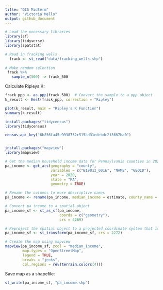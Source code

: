 ```yaml
---
title: "GIS Midterm"
author: "Victoria Mello"
output: github_document
---
```


```r
# Load the necessary libraries
library(sf)
library(tidyverse)
library(spatstat)

# Read in fracking wells 
  frack <- st_read("data/fracking_wells.shp")
                        
# Make random selection
 frack %>% 
   sample_n(500) -> frack_500
```

Calculate Ripleys K:
```r
frack_ppp <- as.ppp(frack_500)  # Convert the sample to a ppp object
k_result <- Kest(frack_ppp, correction = "Ripley")

plot(k_result, main = "Ripley's K Function")
summary(k_result)
```


```r
install.packages("tidycensus")
library(tidycensus)

census_api_key("6b856fa45e9938732c515bd31edebdc2f3667ba0") 


install.packages("mapview")
library(mapview)

# Get the median household income data for Pennsylvania counties in 2020
pa_income <- get_acs(geography = "county", 
                     variables = c("B19013_001E", "NAME", "GEOID"), 
                     year = 2020, 
                     state = "PA",
                     geometry = TRUE)

# Rename the columns to more descriptive names
pa_income <- rename(pa_income, median_income = estimate, county_name = NAME, county_id = GEOID)

# Convert pa_income to a spatial object
pa_income_sf <- st_as_sf(pa_income, 
                         coords = c("geometry"), 
                         crs = 4269)

# Reproject the spatial object to a projected coordinate system that is appropriate for Pennsylvania
pa_income_sf <- st_transform(pa_income_sf, crs = 2272)

# Create the map using mapview
mapview(pa_income_sf, zcol = "median_income", 
        map.types = "OpenStreetMap", 
        legend = TRUE, 
        breaks = "jenks", 
        col.regions = rev(terrain.colors(4)))
```

Save map as a shapefile: 
```r
st_write(pa_income_sf, "pa_income.shp")

```

